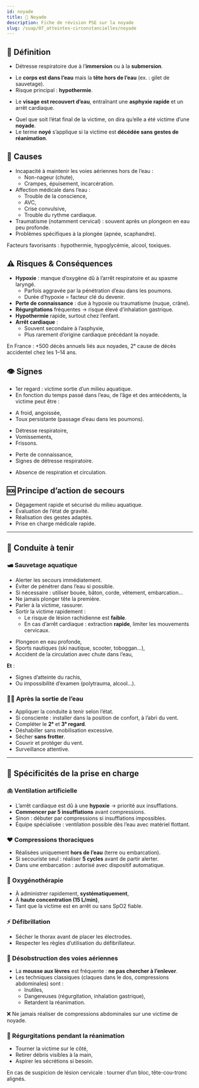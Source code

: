 ---
id: noyade
title: 🌊 Noyade
description: Fiche de révision PSE sur la noyade
slug: /suap/07_atteintes-circonstancielles/noyade
---


## 🌊 Définition

- Détresse respiratoire due à l’**immersion** ou à la **submersion**.

<Tabs>
<TabItem value="immersion" label="Immersion">

- Le **corps est dans l’eau** mais la **tête hors de l’eau** (ex. : gilet de sauvetage).
- Risque principal : **hypothermie**.

</TabItem>
<TabItem value="submersion" label="Submersion">

- Le **visage est recouvert d’eau**, entraînant une **asphyxie rapide** et un arrêt cardiaque.

</TabItem>
</Tabs>

- Quel que soit l’état final de la victime, on dira qu’elle a été victime d’une **noyade**.
- Le terme **noyé** s’applique si la victime est **décédée sans gestes de réanimation**.

## 📌 Causes

- Incapacité à maintenir les voies aériennes hors de l’eau :
  - Non-nageur (chute),
  - Crampes, épuisement, incarcération.
- Affection médicale dans l’eau :
  - Trouble de la conscience,
  - AVC,
  - Crise convulsive,
  - Trouble du rythme cardiaque.
- Traumatisme (notamment cervical) : souvent après un plongeon en eau peu profonde.
- Problèmes spécifiques à la plongée (apnée, scaphandre).

<Admonition type="note">
Facteurs favorisants : hypothermie, hypoglycémie, alcool, toxiques.
</Admonition>

## ⚠️ Risques & Conséquences

- **Hypoxie** : manque d’oxygène dû à l’arrêt respiratoire et au spasme laryngé.
  - Parfois aggravée par la pénétration d’eau dans les poumons.
  - Durée d’hypoxie = facteur clé du devenir.
- **Perte de connaissance** : due à hypoxie ou traumatisme (nuque, crâne).
- **Régurgitations** fréquentes → risque élevé d’inhalation gastrique.
- **Hypothermie** rapide, surtout chez l’enfant.
- **Arrêt cardiaque** :
  - Souvent secondaire à l’asphyxie,
  - Plus rarement d’origine cardiaque précédant la noyade.

<Admonition type="warning">
En France : +500 décès annuels liés aux noyades, 2ᵉ cause de décès accidentel chez les 1–14 ans.
</Admonition>

## 👁️ Signes

- 1er regard : victime sortie d’un milieu aquatique.
- En fonction du temps passé dans l’eau, de l’âge et des antécédents, la victime peut être :

<Tabs>
<TabItem value="fatigue" label="Consciente fatiguée">

- A froid, angoissée,
- Toux persistante (passage d’eau dans les poumons).

</TabItem>
<TabItem value="detresse" label="Consciente en détresse respiratoire">

- Détresse respiratoire,
- Vomissements,
- Frissons.

</TabItem>
<TabItem value="inconsciente" label="Inconsciente mais respiration présente">

- Perte de connaissance,
- Signes de détresse respiratoire.

</TabItem>
<TabItem value="arret" label="En arrêt cardiaque">

- Absence de respiration et circulation.

</TabItem>
</Tabs>

## 🆘 Principe d’action de secours

- Dégagement rapide et sécurisé du milieu aquatique.
- Évaluation de l’état de gravité.
- Réalisation des gestes adaptés.
- Prise en charge médicale rapide.

---

## 🛟 Conduite à tenir

### 🛥️ Sauvetage aquatique

- Alerter les secours immédiatement.
- Éviter de pénétrer dans l’eau si possible.
- Si nécessaire : utiliser bouée, bâton, corde, vêtement, embarcation…
- Ne jamais plonger tête la première.
- Parler à la victime, rassurer.
- Sortir la victime rapidement :
  - Le risque de lésion rachidienne est **faible**.
  - En cas d’arrêt cardiaque : extraction **rapide**, limiter les mouvements cervicaux.

<Tabs>
<TabItem value="immobilisation" label="Cas exceptionnels (immobilisation du rachis)">

- Plongeon en eau profonde,
- Sports nautiques (ski nautique, scooter, toboggan…),
- Accident de la circulation avec chute dans l’eau,

**Et** :

- Signes d’atteinte du rachis,
- Ou impossibilité d’examen (polytrauma, alcool…).

</TabItem>
</Tabs>

### 👩‍⚕️ Après la sortie de l’eau

- Appliquer la conduite à tenir selon l’état.
- Si consciente : installer dans la position de confort, à l’abri du vent.
- Compléter le **2ᵉ** et **3ᵉ regard**.
- Déshabiller sans mobilisation excessive.
- Sécher **sans frotter**.
- Couvrir et protéger du vent.
- Surveillance attentive.

---

## 🧪 Spécificités de la prise en charge

### 🫁 Ventilation artificielle

- L’arrêt cardiaque est dû à une **hypoxie** → priorité aux insufflations.
- **Commencer par 5 insufflations** avant compressions.
- Sinon : débuter par compressions si insufflations impossibles.
- Équipe spécialisée : ventilation possible dès l’eau avec matériel flottant.

### ❤️ Compressions thoraciques

- Réalisées uniquement **hors de l’eau** (terre ou embarcation).
- Si secouriste seul : réaliser **5 cycles** avant de partir alerter.
- Dans une embarcation : autorisé avec dispositif automatique.

### 💨 Oxygénothérapie

- À administrer rapidement, **systématiquement**,
- À **haute concentration (15 L/min)**,
- Tant que la victime est en arrêt ou sans SpO2 fiable.

### ⚡ Défibrillation

- Sécher le thorax avant de placer les électrodes.
- Respecter les règles d’utilisation du défibrillateur.

### 🚫 Désobstruction des voies aériennes

- La **mousse aux lèvres** est fréquente : **ne pas chercher à l’enlever**.
- Les techniques classiques (claques dans le dos, compressions abdominales) sont :
  - Inutiles,
  - Dangereuses (régurgitation, inhalation gastrique),
  - Retardent la réanimation.

<Admonition type="danger">
❌ Ne jamais réaliser de compressions abdominales sur une victime de noyade.
</Admonition>

### 🤢 Régurgitations pendant la réanimation

- Tourner la victime sur le côté,
- Retirer débris visibles à la main,
- Aspirer les sécrétions si besoin.

<Admonition type="warning">
En cas de suspicion de lésion cervicale : tourner d’un bloc, tête-cou-tronc alignés.
</Admonition>
